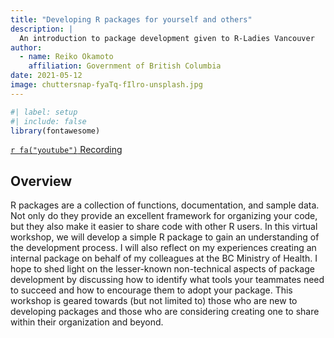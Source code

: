 ```yaml
---
title: "Developing R packages for yourself and others"
description: |
  An introduction to package development given to R-Ladies Vancouver
author:
  - name: Reiko Okamoto
    affiliation: Government of British Columbia
date: 2021-05-12
image: chuttersnap-fyaTq-fIlro-unsplash.jpg
---
```


```r
#| label: setup
#| include: false
library(fontawesome)
```

<a class="btn btn-outline-primary" href="https://youtu.be/5lCIlV_7qR4">`r fa("youtube")` Recording</a>

## Overview

R packages are a collection of functions, documentation, and sample data. Not only do they provide an excellent framework for organizing your code, but they also make it easier to share code with other R users. In this virtual workshop, we will develop a simple R package to gain an understanding of the development process. I will also reflect on my experiences creating an internal package on behalf of my colleagues at the BC Ministry of Health. I hope to shed light on the lesser-known non-technical aspects of package development by discussing how to identify what tools your teammates need to succeed and how to encourage them to adopt your package. This workshop is geared towards (but not limited to) those who are new to developing packages and those who are considering creating one to share within their organization and beyond.
